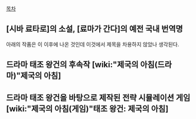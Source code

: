 [[목차]]
== [시바 료타로]의 소설, [료마가 간다]의 예전 국내 번역명 ==
아래의 작품은 이 이후에 나온 것인데 이것에서 제목을 차용하지 않았나 생각된다.

== 드라마 태조 왕건의 후속작 [wiki:"제국의 아침(드라마)"제국의 아침] ==

== 드라마 태조 왕건을 바탕으로 제작된 전략 시뮬레이션 게임 [wiki:"제국의 아침(게임)"태조 왕건: 제국의 아침] ==


